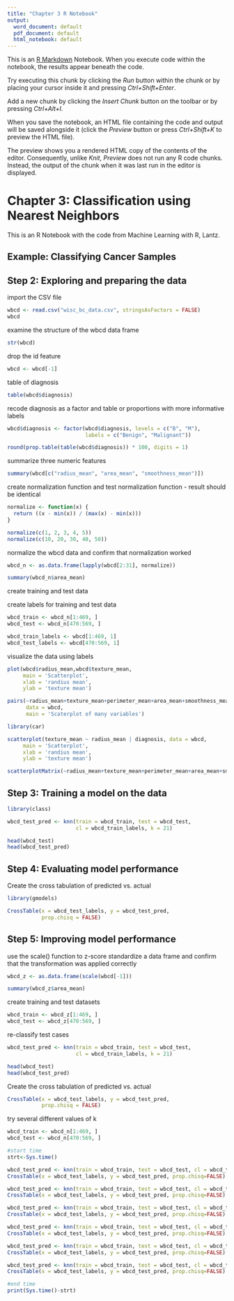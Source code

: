 ```yaml
---
title: "Chapter 3 R Notebook"
output:
  word_document: default
  pdf_document: default
  html_notebook: default
---
```


This is an [R Markdown](http://rmarkdown.rstudio.com) Notebook. When you execute code within the notebook, the results appear beneath the code. 

Try executing this chunk by clicking the *Run* button within the chunk or by placing your cursor inside it and pressing *Ctrl+Shift+Enter*. 

Add a new chunk by clicking the *Insert Chunk* button on the toolbar or by pressing *Ctrl+Alt+I*.

When you save the notebook, an HTML file containing the code and output will be saved alongside it (click the *Preview* button or press *Ctrl+Shift+K* to preview the HTML file).

The preview shows you a rendered HTML copy of the contents of the editor. Consequently, unlike *Knit*, *Preview* does not run any R code chunks. Instead, the output of the chunk when it was last run in the editor is displayed.


# Chapter 3: Classification using Nearest Neighbors

This is an R Notebook with the code from Machine Learning with R, Lantz.

## Example: Classifying Cancer Samples

## Step 2: Exploring and preparing the data

import the CSV file


```r
wbcd <- read.csv("wisc_bc_data.csv", stringsAsFactors = FALSE)
wbcd
```

examine the structure of the wbcd data frame

```r
str(wbcd)
```

drop the id feature

```r
wbcd <- wbcd[-1]
```

table of diagnosis

```r
table(wbcd$diagnosis)
```

recode diagnosis as a factor and table or proportions with more informative labels

```r
wbcd$diagnosis <- factor(wbcd$diagnosis, levels = c("B", "M"),
                         labels = c("Benign", "Malignant"))

round(prop.table(table(wbcd$diagnosis)) * 100, digits = 1)
```

summarize three numeric features

```r
summary(wbcd[c("radius_mean", "area_mean", "smoothness_mean")])
```

create normalization function and test normalization function - result should be identical

```r
normalize <- function(x) {
  return ((x - min(x)) / (max(x) - min(x)))
}

normalize(c(1, 2, 3, 4, 5))
normalize(c(10, 20, 30, 40, 50))

```

normalize the wbcd data and confirm that normalization worked

```r
wbcd_n <- as.data.frame(lapply(wbcd[2:31], normalize))

summary(wbcd_n$area_mean)
```

create training and test data

create labels for training and test data

```r
wbcd_train <- wbcd_n[1:469, ]
wbcd_test <- wbcd_n[470:569, ]

wbcd_train_labels <- wbcd[1:469, 1]
wbcd_test_labels <- wbcd[470:569, 1]
```

visualize the data using labels

```r
plot(wbcd$radius_mean,wbcd$texture_mean, 
     main = 'Scatterplot',
     xlab = 'randius mean',
     ylab = 'texture mean')

pairs(~radius_mean+texture_mean+perimeter_mean+area_mean+smoothness_mean, 
      data = wbcd,
      main = 'Scaterplot of many variables')
```

```r
library(car)

scatterplot(texture_mean ~ radius_mean | diagnosis, data = wbcd,
     main = 'Scatterplot',
     xlab = 'randius mean',
     ylab = 'texture mean')

scatterplotMatrix(~radius_mean+texture_mean+perimeter_mean+area_mean+smoothness_mean | diagnosis, data=wbcd)

```

## Step 3: Training a model on the data


```r
library(class)

wbcd_test_pred <- knn(train = wbcd_train, test = wbcd_test,
                      cl = wbcd_train_labels, k = 21)

head(wbcd_test)
head(wbcd_test_pred)

```

## Step 4: Evaluating model performance

Create the cross tabulation of predicted vs. actual

```r
library(gmodels)

CrossTable(x = wbcd_test_labels, y = wbcd_test_pred,
           prop.chisq = FALSE)
```

## Step 5: Improving model performance

use the scale() function to z-score standardize a data frame and confirm that the transformation was applied correctly

```r
wbcd_z <- as.data.frame(scale(wbcd[-1]))

summary(wbcd_z$area_mean)
```

create training and test datasets

```r
wbcd_train <- wbcd_z[1:469, ]
wbcd_test <- wbcd_z[470:569, ]
```

re-classify test cases

```r
wbcd_test_pred <- knn(train = wbcd_train, test = wbcd_test,
                      cl = wbcd_train_labels, k = 21)

head(wbcd_test)
head(wbcd_test_pred)
```

Create the cross tabulation of predicted vs. actual

```r
CrossTable(x = wbcd_test_labels, y = wbcd_test_pred,
           prop.chisq = FALSE)
```

try several different values of k

```r
wbcd_train <- wbcd_n[1:469, ]
wbcd_test <- wbcd_n[470:569, ]

#start time
strt<-Sys.time()

wbcd_test_pred <- knn(train = wbcd_train, test = wbcd_test, cl = wbcd_train_labels, k=1)
CrossTable(x = wbcd_test_labels, y = wbcd_test_pred, prop.chisq=FALSE)

wbcd_test_pred <- knn(train = wbcd_train, test = wbcd_test, cl = wbcd_train_labels, k=5)
CrossTable(x = wbcd_test_labels, y = wbcd_test_pred, prop.chisq=FALSE)

wbcd_test_pred <- knn(train = wbcd_train, test = wbcd_test, cl = wbcd_train_labels, k=11)
CrossTable(x = wbcd_test_labels, y = wbcd_test_pred, prop.chisq=FALSE)

wbcd_test_pred <- knn(train = wbcd_train, test = wbcd_test, cl = wbcd_train_labels, k=15)
CrossTable(x = wbcd_test_labels, y = wbcd_test_pred, prop.chisq=FALSE)

wbcd_test_pred <- knn(train = wbcd_train, test = wbcd_test, cl = wbcd_train_labels, k=21)
CrossTable(x = wbcd_test_labels, y = wbcd_test_pred, prop.chisq=FALSE)

wbcd_test_pred <- knn(train = wbcd_train, test = wbcd_test, cl = wbcd_train_labels, k=27)
CrossTable(x = wbcd_test_labels, y = wbcd_test_pred, prop.chisq=FALSE)

#end time
print(Sys.time()-strt)

```




